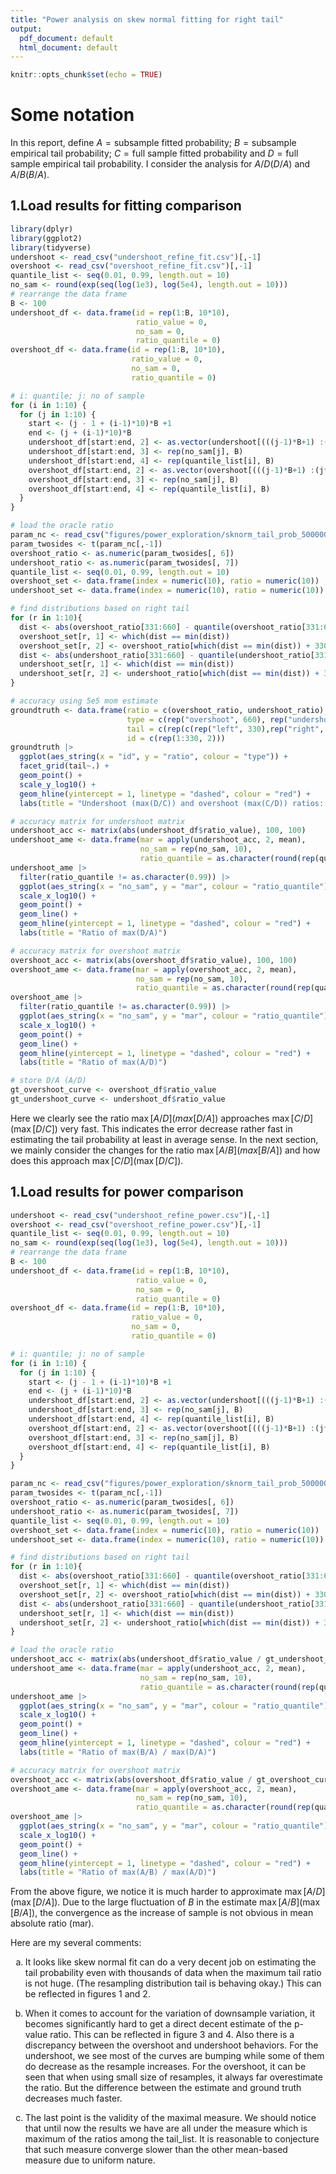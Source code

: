 ```yaml
---
title: "Power analysis on skew normal fitting for right tail"
output:
  pdf_document: default
  html_document: default
---
```



```r
knitr::opts_chunk$set(echo = TRUE)
```

# Some notation

In this report, define $A= \text{subsample fitted probability}$;
$B = \text{subsample empirical tail probability}$; $C = \text{full sample fitted probability}$ and
$D=\text{full sample empirical tail probability}$. I consider the analysis for $A/D (D/A)$ and $A/B (B/A)$.

## 1.Load results for fitting comparison


```r
library(dplyr)
library(ggplot2)
library(tidyverse)
undershoot <- read_csv("undershoot_refine_fit.csv")[,-1]
overshoot <- read_csv("overshoot_refine_fit.csv")[,-1]
quantile_list <- seq(0.01, 0.99, length.out = 10)
no_sam <- round(exp(seq(log(1e3), log(5e4), length.out = 10)))
# rearrange the data frame
B <- 100
undershoot_df <- data.frame(id = rep(1:B, 10*10),
                            ratio_value = 0,
                            no_sam = 0,
                            ratio_quantile = 0)
overshoot_df <- data.frame(id = rep(1:B, 10*10),
                           ratio_value = 0,
                           no_sam = 0,
                           ratio_quantile = 0)

# i: quantile; j: no of sample
for (i in 1:10) {
  for (j in 1:10) {
    start <- (j - 1 + (i-1)*10)*B +1
    end <- (j + (i-1)*10)*B
    undershoot_df[start:end, 2] <- as.vector(undershoot[(((j-1)*B+1) :(j*B)), (i-1)*3+2])[[1]]
    undershoot_df[start:end, 3] <- rep(no_sam[j], B)
    undershoot_df[start:end, 4] <- rep(quantile_list[i], B)
    overshoot_df[start:end, 2] <- as.vector(overshoot[(((j-1)*B+1) :(j*B)), (i-1)*3+2])[[1]]
    overshoot_df[start:end, 3] <- rep(no_sam[j], B)
    overshoot_df[start:end, 4] <- rep(quantile_list[i], B)
  }
}

# load the oracle ratio
param_nc <- read_csv("figures/power_exploration/sknorm_tail_prob_500000_resamples_0.96_percentile/param_twosides.csv")
param_twosides <- t(param_nc[,-1])
overshoot_ratio <- as.numeric(param_twosides[, 6])
undershoot_ratio <- as.numeric(param_twosides[, 7])
quantile_list <- seq(0.01, 0.99, length.out = 10)
overshoot_set <- data.frame(index = numeric(10), ratio = numeric(10))
undershoot_set <- data.frame(index = numeric(10), ratio = numeric(10))

# find distributions based on right tail
for (r in 1:10){
  dist <- abs(overshoot_ratio[331:660] - quantile(overshoot_ratio[331:660], quantile_list[r]))
  overshoot_set[r, 1] <- which(dist == min(dist))
  overshoot_set[r, 2] <- overshoot_ratio[which(dist == min(dist)) + 330]
  dist <- abs(undershoot_ratio[331:660] - quantile(undershoot_ratio[331:660], quantile_list[r]))
  undershoot_set[r, 1] <- which(dist == min(dist))
  undershoot_set[r, 2] <- undershoot_ratio[which(dist == min(dist)) + 330]
}

# accuracy using 5e5 mom estimate
groundtruth <- data.frame(ratio = c(overshoot_ratio, undershoot_ratio), 
                          type = c(rep("overshoot", 660), rep("undershoot", 660)),
                          tail = c(rep(c(rep("left", 330),rep("right", 330)) , 2)),
                          id = c(rep(1:330, 2)))
groundtruth |>
  ggplot(aes_string(x = "id", y = "ratio", colour = "type")) +
  facet_grid(tail~.) +
  geom_point() +
  scale_y_log10() +
  geom_hline(yintercept = 1, linetype = "dashed", colour = "red") +
  labs(title = "Undershoot (max(D/C)) and overshoot (max(C/D)) ratios: negative control")

```

```r
# accuracy matrix for undershoot matrix
undershoot_acc <- matrix(abs(undershoot_df$ratio_value), 100, 100)
undershoot_ame <- data.frame(mar = apply(undershoot_acc, 2, mean),
                             no_sam = rep(no_sam, 10), 
                             ratio_quantile = as.character(round(rep(quantile_list, each = 10), 2)))
undershoot_ame |>
  filter(ratio_quantile != as.character(0.99)) |>
  ggplot(aes_string(x = "no_sam", y = "mar", colour = "ratio_quantile")) +
  scale_x_log10() +
  geom_point() +
  geom_line() +
  geom_hline(yintercept = 1, linetype = "dashed", colour = "red") +
  labs(title = "Ratio of max(D/A)")

# accuracy matrix for overshoot matrix
overshoot_acc <- matrix(abs(overshoot_df$ratio_value), 100, 100)
overshoot_ame <- data.frame(mar = apply(overshoot_acc, 2, mean),
                            no_sam = rep(no_sam, 10), 
                            ratio_quantile = as.character(round(rep(quantile_list, each = 10), 2)))
overshoot_ame |>
  filter(ratio_quantile != as.character(0.99)) |>
  ggplot(aes_string(x = "no_sam", y = "mar", colour = "ratio_quantile")) +
  scale_x_log10() +
  geom_point() +
  geom_line() +
  geom_hline(yintercept = 1, linetype = "dashed", colour = "red") +
  labs(title = "Ratio of max(A/D)")

# store D/A (A/D)
gt_overshoot_curve <- overshoot_df$ratio_value
gt_undershoot_curve <- undershoot_df$ratio_value
```

Here we clearly see the ratio $\max[A/D] (max[D/A])$ approaches $\max[C/D] (\max[D/C])$ very fast. This indicates the error decrease rather fast in estimating the tail probability at least in average sense. In the next section, we mainly consider the changes for the ratio $\max[A/B] (max[B/A])$ and how does this approach $\max[C/D] (\max[D/C])$.


## 1.Load results for power comparison



```r
undershoot <- read_csv("undershoot_refine_power.csv")[,-1]
overshoot <- read_csv("overshoot_refine_power.csv")[,-1]
quantile_list <- seq(0.01, 0.99, length.out = 10)
no_sam <- round(exp(seq(log(1e3), log(5e4), length.out = 10)))
# rearrange the data frame
B <- 100
undershoot_df <- data.frame(id = rep(1:B, 10*10),
                            ratio_value = 0,
                            no_sam = 0,
                            ratio_quantile = 0)
overshoot_df <- data.frame(id = rep(1:B, 10*10),
                           ratio_value = 0,
                           no_sam = 0,
                           ratio_quantile = 0)

# i: quantile; j: no of sample
for (i in 1:10) {
  for (j in 1:10) {
    start <- (j - 1 + (i-1)*10)*B +1
    end <- (j + (i-1)*10)*B
    undershoot_df[start:end, 2] <- as.vector(undershoot[(((j-1)*B+1) :(j*B)), (i-1)*3+2])[[1]]
    undershoot_df[start:end, 3] <- rep(no_sam[j], B)
    undershoot_df[start:end, 4] <- rep(quantile_list[i], B)
    overshoot_df[start:end, 2] <- as.vector(overshoot[(((j-1)*B+1) :(j*B)), (i-1)*3+2])[[1]]
    overshoot_df[start:end, 3] <- rep(no_sam[j], B)
    overshoot_df[start:end, 4] <- rep(quantile_list[i], B)
  }
}

param_nc <- read_csv("figures/power_exploration/sknorm_tail_prob_500000_resamples_0.96_percentile/param_twosides.csv")
param_twosides <- t(param_nc[,-1])
overshoot_ratio <- as.numeric(param_twosides[, 6])
undershoot_ratio <- as.numeric(param_twosides[, 7])
quantile_list <- seq(0.01, 0.99, length.out = 10)
overshoot_set <- data.frame(index = numeric(10), ratio = numeric(10))
undershoot_set <- data.frame(index = numeric(10), ratio = numeric(10))

# find distributions based on right tail
for (r in 1:10){
  dist <- abs(overshoot_ratio[331:660] - quantile(overshoot_ratio[331:660], quantile_list[r]))
  overshoot_set[r, 1] <- which(dist == min(dist))
  overshoot_set[r, 2] <- overshoot_ratio[which(dist == min(dist)) + 330]
  dist <- abs(undershoot_ratio[331:660] - quantile(undershoot_ratio[331:660], quantile_list[r]))
  undershoot_set[r, 1] <- which(dist == min(dist))
  undershoot_set[r, 2] <- undershoot_ratio[which(dist == min(dist)) + 330]
}

# load the oracle ratio
undershoot_acc <- matrix(abs(undershoot_df$ratio_value / gt_undershoot_curve), 100, 100)
undershoot_ame <- data.frame(mar = apply(undershoot_acc, 2, mean),
                             no_sam = rep(no_sam, 10), 
                             ratio_quantile = as.character(round(rep(quantile_list, each = 10), 2)))
undershoot_ame |>
  ggplot(aes_string(x = "no_sam", y = "mar", colour = "ratio_quantile")) +
  scale_x_log10() +
  geom_point() +
  geom_line() +
  geom_hline(yintercept = 1, linetype = "dashed", colour = "red") +
  labs(title = "Ratio of max(B/A) / max(D/A)")

# accuracy matrix for overshoot matrix
overshoot_acc <- matrix(abs(overshoot_df$ratio_value / gt_overshoot_curve), 100, 100)
overshoot_ame <- data.frame(mar = apply(overshoot_acc, 2, mean),
                            no_sam = rep(no_sam, 10), 
                            ratio_quantile = as.character(round(rep(quantile_list, each = 10), 2)))
overshoot_ame |>
  ggplot(aes_string(x = "no_sam", y = "mar", colour = "ratio_quantile")) +
  scale_x_log10() +
  geom_point() +
  geom_line() +
  geom_hline(yintercept = 1, linetype = "dashed", colour = "red") +
  labs(title = "Ratio of max(A/B) / max(A/D)")
```

From the above figure, we notice it is much harder to approximate $\max[A/D](\max[D/A])$. Due to the large fluctuation of $B$ in the estimate $\max[A/B] (\max[B/A])$, the convergence as the increase of sample is not obvious in mean absolute ratio (mar).


Here are my several comments:


(a) It looks like skew normal fit can do a very decent job on estimating the tail probability even with thousands of data when the maximum tail ratio is not huge. (The resampling distribution tail is behaving okay.) This can be reflected in figures 1 and 2.

(b) When it comes to account for the variation of downsample variation, it becomes significantly hard to get a direct decent estimate of the p-value ratio. This can be reflected in figure 3 and 4. Also there is a discrepancy between the overshoot and undershoot behaviors. For the undershoot, we see most of the curves are bumping while some of them do decrease as the resample increases. For the overshoot, it can be seen that when using small size of resamples, it always far overestimate the ratio. But the difference between the estimate and ground truth decreases much faster. 

<!-- Similarly, we observe the same phenomenon in the other write-up. I conjecture that such result is due to method of moment estimate. I did a small simulation and tried to see if it is indeed such case. -->

<!-- ```{r error=FALSE, message=FALSE, warning=FALSE} -->
<!-- library(sn) -->
<!-- undershoot_naive <- read_csv("undershoot_power_naive") -->
<!-- overshoot_naive <- read_csv("overshoot_power_naive") -->

<!-- # ground truth -->
<!-- set.seed(1) -->
<!-- gt_data <- rsn(1e6) -->
<!-- mom_fit <- function(y){ -->
<!--     n <- length(y)     -->
<!--     # maximum value gamma can take -->
<!--     max.gamma1 <- 0.5*(4-pi)*(2/(pi-2))^1.5 - (.Machine$double.eps)^(1/4)     -->
<!--     # method of moments strategy -->
<!--     s <- sd(y) -->
<!--     gamma1 <- sum((y-mean(y))^3)/(n*s^3) -->
<!--     if(abs(gamma1) > max.gamma1) gamma1 <- sign(gamma1)*0.9*max.gamma1 -->
<!--     cp1 <- as.numeric(c(mean(y), s, gamma1)) -->
<!--     dp1 <- cp2dp(cp1, family="SN") -->
<!--     return(dp1) -->
<!-- } -->
<!-- gt_fit <- mom_fit(gt_data) -->
<!-- tail_list <- (10:(0.04*n)) / n -->
<!-- quantile_emp <-  quantile(gt_data, 1 - tail_list) -->
<!-- gt_under <- max(tail_list / (1 - psn(quantile_emp, dp = gt_fit))) -->
<!-- gt_over <- max((1 - psn(quantile_emp, dp = gt_fit)) / tail_list) -->

<!-- # accuracy matrix for overshoot matrix -->
<!-- undershoot_acc <- matrix(undershoot_naive$undershoot_ratio / gt_under, 100, 10) -->
<!-- undershoot_ame <- data.frame(mar = apply(undershoot_acc, 2, mean), -->
<!--                              no_sam = rep(no_sam, 10), -->
<!--                              ratio_quantile = as.character(round(rep(quantile_list, each = 10), 2))) -->
<!-- undershoot_ame |> -->
<!--   ggplot(aes_string(x = "no_sam", y = "mar")) + -->
<!--   scale_x_log10() + -->
<!--   geom_point() + -->
<!--   geom_line() + -->
<!--   geom_hline(yintercept = 1, linetype = "dashed", colour = "red") + -->
<!--   labs(title = "Value of max(B/A)") -->

<!-- # accuracy matrix for overshoot matrix -->
<!-- overshoot_acc <- matrix(overshoot_naive$overshoot_ratio / gt_over, 100, 100) -->
<!-- overshoot_ame <- data.frame(mar = apply(overshoot_acc, 2, mean), -->
<!--                             no_sam = rep(no_sam, 10)) -->
<!-- overshoot_ame |> -->
<!--   ggplot(aes_string(x = "no_sam", y = "mar")) + -->
<!--   scale_x_log10() + -->
<!--   geom_point() + -->
<!--   geom_line() + -->
<!--   geom_hline(yintercept = 1, linetype = "dashed", colour = "red") + -->
<!--   labs(title = "Value of max(A/B)") -->
<!-- ``` -->
<!-- The above two figures verify the conjecture. -->


(c) The last point is the validity of the maximal measure. We should notice that until now the results we have are all under the measure which is maximum of the ratios among the tail_list. It is reasonable to conjecture that such measure converge slower than the other mean-based measure due to uniform nature. 
